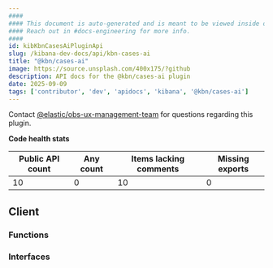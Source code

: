 ```yaml
---
####
#### This document is auto-generated and is meant to be viewed inside our experimental, new docs system.
#### Reach out in #docs-engineering for more info.
####
id: kibKbnCasesAiPluginApi
slug: /kibana-dev-docs/api/kbn-cases-ai
title: "@kbn/cases-ai"
image: https://source.unsplash.com/400x175/?github
description: API docs for the @kbn/cases-ai plugin
date: 2025-09-09
tags: ['contributor', 'dev', 'apidocs', 'kibana', '@kbn/cases-ai']
---
```




Contact [@elastic/obs-ux-management-team](https://github.com/orgs/elastic/teams/obs-ux-management-team) for questions regarding this plugin.

**Code health stats**

| Public API count  | Any count | Items lacking comments | Missing exports |
|-------------------|-----------|------------------------|-----------------|
| 10 | 0 | 10 | 0 |

## Client

### Functions
<DocDefinitionList data={kbnCasesAiObj.client.functions}/>

### Interfaces
<DocDefinitionList data={kbnCasesAiObj.client.interfaces}/>

